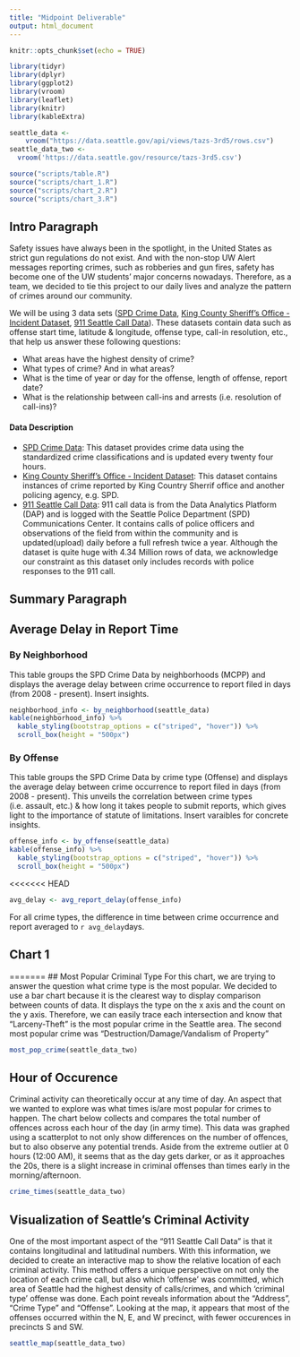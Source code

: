 ```yaml
---
title: "Midpoint Deliverable"
output: html_document
---
```


```r
knitr::opts_chunk$set(echo = TRUE)

library(tidyr)
library(dplyr)
library(ggplot2)
library(vroom)
library(leaflet)
library(knitr)
library(kableExtra)

seattle_data <- 
    vroom("https://data.seattle.gov/api/views/tazs-3rd5/rows.csv")
seattle_data_two <-
  vroom('https://data.seattle.gov/resource/tazs-3rd5.csv')

source("scripts/table.R")
source("scripts/chart_1.R")
source("scripts/chart_2.R")
source("scripts/chart_3.R")
```

## Intro Paragraph 
Safety issues have always been in the spotlight, in the United States as strict gun regulations do not exist. And with the non-stop UW Alert messages reporting crimes, such as robberies and gun fires, safety has become one of the UW students' major concerns nowadays. Therefore, as a team, we decided to tie this project to our daily lives and analyze the pattern of crimes around our community. 

We will be using 3 data sets ([SPD Crime Data](https://data.seattle.gov/Public-Safety/SPD-Crime-Data-2008-Present/tazs-3rd5), [King County Sheriff's Office - Incident Dataset](https://data.kingcounty.gov/Law-Enforcement-Safety/King-County-Sheriff-s-Office-Incident-Dataset/rzfs-wyvy), [911 Seattle Call Data](https://data.seattle.gov/Public-Safety/Call-Data/33kz-ixgy)). These datasets contain data such as offense start time, latitude & longitude, offense type, call-in resolution, etc., that help us answer these following questions:

* What areas have the highest density of crime? 
* What types of crime? And in what areas?
* What is the time of year or day for the offense, length of offense, report date?
* What is the relationship between call-ins and arrests (i.e. resolution of call-ins)?

#### Data Description

* [SPD Crime Data](https://data.seattle.gov/Public-Safety/SPD-Crime-Data-2008-Present/tazs-3rd5): This dataset provides crime data using the standardized crime classifications and is updated every twenty four hours.
* [King County Sheriff's Office - Incident Dataset](https://data.kingcounty.gov/Law-Enforcement-Safety/King-County-Sheriff-s-Office-Incident-Dataset/rzfs-wyvy): This dataset contains instances of crime reported by King Country Sherrif office and another policing agency, e.g. SPD.
* [911 Seattle Call Data](https://data.seattle.gov/Public-Safety/Call-Data/33kz-ixgy): 911 call data is from the Data Analytics Platform (DAP) and is logged with the Seattle Police Department (SPD) Communications Center. It contains calls of police officers and observations of the field from within the community and is updated(upload) daily before a full refresh twice a year. Although the dataset is quite huge with 4.34 Million rows of data, we acknowledge our constraint as this dataset only includes records with police responses to the 911 call. 

## Summary Paragraph

## Average Delay in Report Time
### By Neighborhood
This table groups the SPD Crime Data by neighborhoods (MCPP) and displays the
average delay between crime occurrence to report filed in days (from 2008 - present). Insert insights.
```r
neighborhood_info <- by_neighborhood(seattle_data)
kable(neighborhood_info) %>%
  kable_styling(bootstrap_options = c("striped", "hover")) %>%
  scroll_box(height = "500px")
```

### By Offense
This table groups the SPD Crime Data by crime type (Offense) and displays the
average delay between crime occurrence to report filed in days (from 2008 - present). This unveils the correlation between crime types (i.e. assault, etc.)
& how long it takes people to submit reports, which gives light to the importance
of statute of limitations. Insert varaibles for concrete insights.
``` r
offense_info <- by_offense(seattle_data)
kable(offense_info) %>%
  kable_styling(bootstrap_options = c("striped", "hover")) %>%
  scroll_box(height = "500px")
```

<<<<<<< HEAD
```r
avg_delay <- avg_report_delay(offense_info)
```
For all crime types, the difference in time between crime occurrence and report averaged to `r avg_delay`days.

## Chart 1

=======
## Most Popular Criminal Type
For this chart, we are trying to answer the question what crime type is the most popular. We decided to use a bar chart because it is the clearest way to display comparison between counts of data. It displays the type on the x axis and the count on the y axis. Therefore, we can easily trace each intersection and know that “Larceny-Theft” is the most popular crime in the Seattle area. The second most popular crime was "Destruction/Damage/Vandalism of Property"

```r
most_pop_crime(seattle_data_two)
```

## Hour of Occurence
Criminal activity can theoretically occur at any time of day. An aspect that we wanted to explore was what times is/are most popular for crimes to happen. The chart below collects and compares the total number of offences across each hour of the day (in army time). This data was graphed using a scatterplot to not only show differences on the number of offences, but to also observe any potential trends. Aside from the extreme outlier at 0 hours (12:00 AM), it seems that as the day gets darker, or as it approaches the 20s, there is a slight increase in criminal offenses than times early in the morning/afternoon.
```r
crime_times(seattle_data_two)
```

## Visualization of Seattle's Criminal Activity
One of the most important aspect of the "911 Seattle Call Data" is that it contains longitudinal and latitudinal numbers. With this information, we decided to create an interactive map to show the relative location of each criminal activity. This method offers a unique perspective on not only the location of each crime call, but also which 'offense' was committed, which area of Seattle had the highest density of calls/crimes, and  which 'criminal type' offense was done. Each point reveals information about the "Address", "Crime Type" and "Offense". Looking at the map, it appears that most of the offenses occurred within the N, E, and W precinct, with fewer occurences in precincts S and SW.

```r
seattle_map(seattle_data_two)
```

